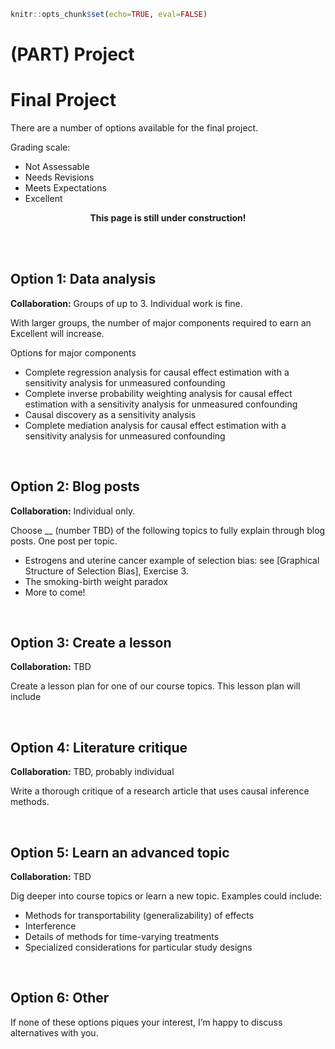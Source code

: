 ```r
knitr::opts_chunk$set(echo=TRUE, eval=FALSE)
```

# (PART) Project {-}

# Final Project {-}

There are a number of options available for the final project.

Grading scale:

- Not Assessable
- Needs Revisions
- Meets Expectations
- Excellent

<center>
**This page is still under construction!**
</center>

<br><br>

## Option 1: Data analysis {-}

**Collaboration:** Groups of up to 3. Individual work is fine.

With larger groups, the number of major components required to earn an Excellent will increase.

Options for major components

- Complete regression analysis for causal effect estimation with a sensitivity analysis for unmeasured confounding
- Complete inverse probability weighting analysis for causal effect estimation with a sensitivity analysis for unmeasured confounding
- Causal discovery as a sensitivity analysis
- Complete mediation analysis for causal effect estimation with a sensitivity analysis for unmeasured confounding

<br>

## Option 2: Blog posts {-}

**Collaboration:** Individual only.

Choose __ (number TBD) of the following topics to fully explain through blog posts. One post per topic.

- Estrogens and uterine cancer example of selection bias: see [Graphical Structure of Selection Bias], Exercise 3.
- The smoking-birth weight paradox
- More to come!

<br>

## Option 3: Create a lesson {-}

**Collaboration:** TBD

Create a lesson plan for one of our course topics. This lesson plan will include

<br>

## Option 4: Literature critique {-}

**Collaboration:** TBD, probably individual

Write a thorough critique of a research article that uses causal inference methods.

<br>

## Option 5: Learn an advanced topic {-}

**Collaboration:** TBD

Dig deeper into course topics or learn a new topic. Examples could include:

- Methods for transportability (generalizability) of effects
- Interference
- Details of methods for time-varying treatments
- Specialized considerations for particular study designs

<br>

## Option 6: Other {-}

If none of these options piques your interest, I'm happy to discuss alternatives with you.
